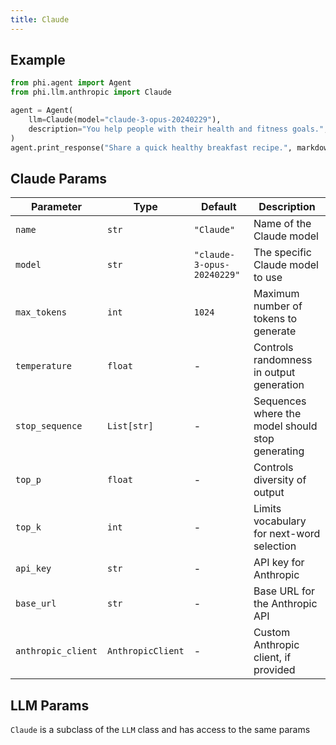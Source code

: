 ```yaml
---
title: Claude
---
```


## Example

<CodeGroup>

```python agent.py
from phi.agent import Agent
from phi.llm.anthropic import Claude

agent = Agent(
    llm=Claude(model="claude-3-opus-20240229"),
    description="You help people with their health and fitness goals.",
)
agent.print_response("Share a quick healthy breakfast recipe.", markdown=True)
```

</CodeGroup>

## Claude Params

| Parameter | Type | Default | Description |
|-----------|------|---------|-------------|
| `name` | `str` | `"Claude"` | Name of the Claude model |
| `model` | `str` | `"claude-3-opus-20240229"` | The specific Claude model to use |
| `max_tokens` | `int` | `1024` | Maximum number of tokens to generate |
| `temperature` | `float` | - | Controls randomness in output generation |
| `stop_sequence` | `List[str]` | - | Sequences where the model should stop generating |
| `top_p` | `float` | - | Controls diversity of output |
| `top_k` | `int` | - | Limits vocabulary for next-word selection |
| `api_key` | `str` | - | API key for Anthropic |
| `base_url` | `str` | - | Base URL for the Anthropic API |
| `anthropic_client` | `AnthropicClient` | - | Custom Anthropic client, if provided |

## LLM Params

`Claude` is a subclass of the `LLM` class and has access to the same params

<Snippet file="llm-base-reference.mdx" />
